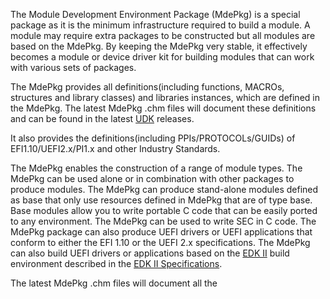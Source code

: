 <!-- [[Category:EDKII Packages]] -->
The Module Development Environment Package (MdePkg) is a special package as it is the minimum infrastructure required to build a module. A module may require extra packages to be constructed but all modules are based on the MdePkg. By keeping the MdePkg very stable, it effectively becomes a module or device driver kit for building modules that can work with various sets of packages. 

The MdePkg provides all definitions(including functions, MACROs, structures and library classes) and libraries instances, which are defined in the MdePkg. The latest MdePkg .chm files will document these definitions and can be found in the latest [[UDK]] releases.

It also provides the definitions(including PPIs/PROTOCOLs/GUIDs) of EFI1.10/UEFI2.x/PI1.x and other Industry Standards. 

The MdePkg enables the construction of a range of module types. The MdePkg can be used alone or in combination with other packages to produce modules.
The MdePkg can produce stand-alone modules defined as base that only use resources defined in MdePkg that are of type base. Base modules allow you to write portable C code that can be easily ported to any environment.
The MdePkg can be used to write SEC in C code.
The MdePkg package can also produce UEFI drivers or UEFI  applications that conform to either the EFI 1.10 or the UEFI 2.x specifications. The MdePkg can also build UEFI drivers or applications based on the [[EDK II]] build environment described in the  [[EDK II Specifications]].

The latest MdePkg .chm files will document all the 